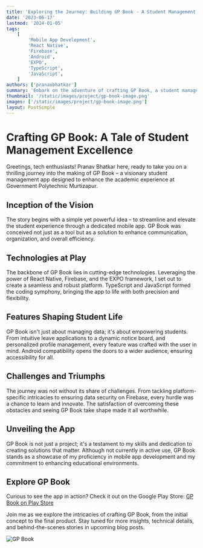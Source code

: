 ```yaml
---
title: 'Exploring the Journey: Building GP Book - A Student Management App'
date: '2023-06-17'
lastmod: '2024-01-05'
tags:
    [
        'Mobile App Development',
        'React Native',
        'Firebase',
        'Android',
        'EXPO',
        'TypeScript',
        'JavaScript',
    ]
authors: ['pranavbhatkar']
summary: 'Embark on the adventure of crafting GP Book, a student management app tailored for Government Polytechnic Murtizapur students. Discover the challenges, technologies, and insights that shaped this endeavor.'
thumbnail: '/static/images/project/gp-book-image.png'
images: ['/static/images/project/gp-book-image.png']
layout: PostSimple
---
```


# Crafting GP Book: A Tale of Student Management Excellence

Greetings, tech enthusiasts! Pranav Bhatkar here, ready to take you on a thrilling journey into the making of GP Book – a visionary student management app designed to enhance the academic experience at Government Polytechnic Murtizapur.

## Inception of the Vision

The story begins with a simple yet powerful idea – to streamline and elevate the student experience through a dedicated mobile app. GP Book was conceived not just as a tool but as a solution to enhance communication, organization, and overall efficiency.

## Technologies at Play

The backbone of GP Book lies in cutting-edge technologies. Leveraging the power of React Native, Firebase, and the EXPO framework, I set out to create a seamless and robust platform. TypeScript and JavaScript formed the coding symphony, bringing the app to life with both precision and flexibility.

## Features Shaping Student Life

GP Book isn't just about managing data; it's about empowering students. From intuitive leave applications to a dynamic notice board, and personalized profile management, every feature was crafted with the user in mind. Android compatibility opens the doors to a wider audience, ensuring accessibility for all.

## Challenges and Triumphs

The journey was not without its share of challenges. From tackling platform-specific intricacies to ensuring data security on Firebase, every hurdle was a chance to learn and innovate. The satisfaction of overcoming these obstacles and seeing GP Book take shape made it all worthwhile.

## Unveiling the App

GP Book is not just a project; it's a testament to my skills and dedication to creating solutions that matter. Although not currently in active use, GP Book stands as a showcase of my proficiency in mobile app development and my commitment to enhancing educational environments.

## Explore GP Book

Curious to see the app in action? Check it out on the Google Play Store: [GP Book on Play Store](https://play.google.com/store/apps/details?id=com.gpbook.app)

Join me as we explore the intricacies of crafting GP Book, from the initial concept to the final product. Stay tuned for more insights, technical details, and behind-the-scenes stories in upcoming blog posts.

![GP Book](/static/images/project/gp-book-image.png)
